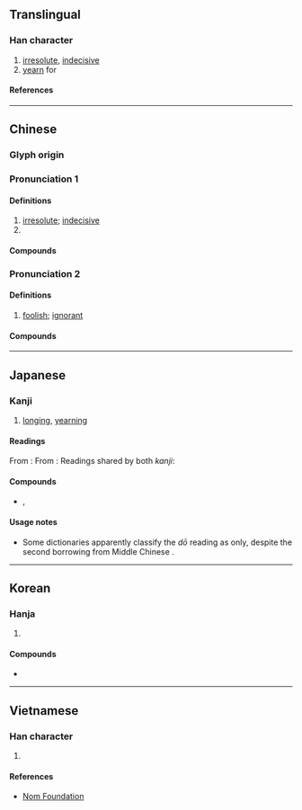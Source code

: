 {{character info}}
==Translingual==

===Han character===
{{Han char|rn=61|rad=心|as=12|sn=15|four=90014|canj=PYTG|ids=⿰忄童}}

# [[irresolute]], [[indecisive]]
# [[yearn]] for

====References====
{{Han ref|kx=0403.220|dkj=11242|dj=0743.240|hdz=42356.060|uh=61A7}}

----

==Chinese==
{{zh-forms|alt=𢤤}}

===Glyph origin===
{{Han etym}}

===Pronunciation 1===
{{zh-pron
|m=chōng
|c=cung1
|h=
|md=
|mn=qz,tw,xm,zz:chhiong
|w=
|mc=1
|oc=2
|cat=a
}}

====Definitions====
{{zh-hanzi}}

# [[irresolute]]; [[indecisive]]
# {{zh-used|憧憬}}

====Compounds====
{{zh-der|憧憧|憧憬}}

===Pronunciation 2===
{{zh-pron
|m=zhuàng
|c=
|mc=2
|oc=1
|cat=a
}}

====Definitions====
{{zh-hanzi}}

# {{zh-o}} [[foolish]]; [[ignorant]]

====Compounds====
{{zh-der|憧憧}}

----

==Japanese==

===Kanji===
{{ja-kanji|grade=|rs=心12}}

# [[long#Etymology 2|long]]ing, [[yearn]]ing

====Readings====
From {{w|Middle Chinese}} {{ltc-l|憧|id=1}}:
{{ja-readings
|goon=しゅ<しゆ
|kanon=しょう<しよう
}}
From {{w|Middle Chinese}} {{ltc-l|憧|id=2}}:
{{ja-readings
|goon=どう
|kanon=とう<たう
|kanyoon=どう
}}
Readings shared by both ''kanji'':
{{ja-readings
|kun=あこが-れる, あこが-らす
}}

====Compounds====
* {{ja-r|憧憬|しょうけい}}, {{ja-r|憧憬|どうけい|[[long#Etymology 2|long]]ing, [[yearn]]ing}}

====Usage notes====
* Some dictionaries apparently classify the ''dō'' reading as ''{{ll|ja|慣用音|kan'yō-on}}'' only, despite the second borrowing from Middle Chinese {{ltc-l|憧|id=2}}.

----

==Korean==

===Hanja===
{{ko-hanja|그리워하다|그리워할|동}}

# {{hanja form of|동|[[longing]], [[yearning]]}}

====Compounds====
* {{ko-l|동경|[[longing]]; [[yearning]]|憧憬}}

----

==Vietnamese==

===Han character===
{{vi-readings|rs=心12|reading=sung}}

# {{rfdef|vi|sort=心12}}

====References====
* [http://nomfoundation.org/common/nom_details.php?codepoint=61a7 Nom Foundation]